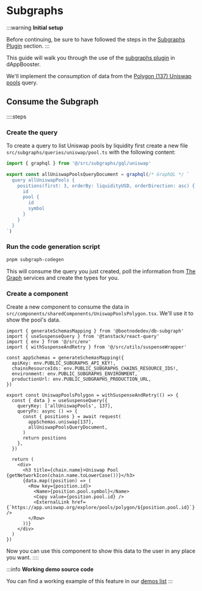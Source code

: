 # Subgraphs

:::warning
**Initial setup**

Before continuing, be sure to have followed the steps in the [Subgraphs Plugin](/advanced/subgraph-plugin) section.
:::

This guide will walk you through the use of the [subgraphs plugin](https://www.npmjs.com/package/@bootnodedev/db-subgraph) in dAppBooster.

We'll implement the consumption of data from the [Polygon (137) Uniswap pools](https://app.uniswap.org/explore/pools/polygon) query.


## Consume the Subgraph

::::steps
### Create the query

To create a query to list Uniswap pools by liquidity first create a new file `src/subgraphs/queries/uniswap/pool.ts` with the following content:

```ts [pool.ts] showLineNumbers
import { graphql } from '@/src/subgraphs/gql/uniswap'

export const allUniswapPoolsQueryDocument = graphql(/* GraphQL */ `
  query allUniswapPools {
    positions(first: 3, orderBy: liquidityUSD, orderDirection: asc) {
      id
      pool {
        id
        symbol
      }
    }
  }
`)
```

### Run the code generation script

```bash [Terminal]
pnpm subgraph-codegen
```

This will consume the query you just created, poll the information from [The Graph](https://thegraph.com/) services and create the types for you.

### Create a component

Create a new component to consume the data in `src/components/sharedComponents/UniswapPoolsPolygon.tsx`. We'll use it to show the pool's data.

```tsx [UniswapPoolsPolygon.tsx] showLineNumbers
import { generateSchemasMapping } from '@bootnodedev/db-subgraph'
import { useSuspenseQuery } from '@tanstack/react-query'
import { env } from '@/src/env'
import { withSuspenseAndRetry } from '@/src/utils/suspenseWrapper'

const appSchemas = generateSchemasMapping({
  apiKey: env.PUBLIC_SUBGRAPHS_API_KEY!,
  chainsResourceIds: env.PUBLIC_SUBGRAPHS_CHAINS_RESOURCE_IDS!,
  environment: env.PUBLIC_SUBGRAPHS_ENVIRONMENT,
  productionUrl: env.PUBLIC_SUBGRAPHS_PRODUCTION_URL,
})

export const UniswapPoolsPolygon = withSuspenseAndRetry(() => {
  const { data } = useSuspenseQuery({
    queryKey: ['allUniswapPools', 137],
    queryFn: async () => {
      const { positions } = await request(
        appSchemas.uniswap[137],
        allUniswapPoolsQueryDocument,
      )
      return positions
    },
  })

  return (
    <div>
      <h3 title={chain.name}>Uniswap Pool {getNetworkIcon(chain.name.toLowerCase())}</h3>
      {data.map((position) => (
        <Row key={position.id}>
          <Name>{position.pool.symbol}</Name>
          <Copy value={position.pool.id} />
          <ExternalLink href={`https://app.uniswap.org/explore/pools/polygon/${position.pool.id}`} />
        </Row>
      ))}
    </div>
  )
})
```

Now you can use this component to show this data to the user in any place you want.
::::

:::info
**Working demo source code**

You can find a working example of this feature in our [demos list](https://github.com/BootNodeDev/dAppBooster/blob/main/src/components/pageComponents/home/Examples/demos/subgraphs/Subgraph/index.tsx)
:::
